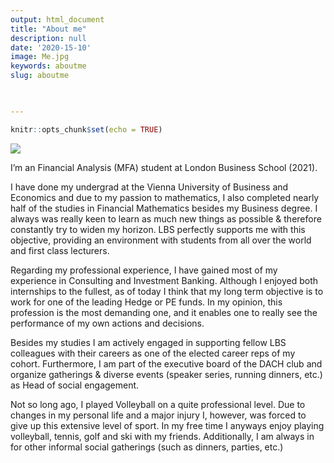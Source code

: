 ```yaml
---
output: html_document
title: "About me"
description: null
date: '2020-15-10'
image: Me.jpg
keywords: aboutme
slug: aboutme


  
---
```


```r
knitr::opts_chunk$set(echo = TRUE)
```

![](Me.jpg)


I’m an Financial Analysis (MFA) student at London Business School (2021). 

I have done my undergrad at the Vienna University of Business and Economics and due to my passion to mathematics, I also completed nearly half of the studies in Financial Mathematics besides my Business degree. I always was really keen to learn as much new things as possible & therefore constantly try to widen my horizon. LBS perfectly supports me with this objective, providing an environment with students from all over the world and first class lecturers. 

Regarding my professional experience, I have gained most of my experience in Consulting and Investment Banking. Although I enjoyed both internships to the fullest, as of today I think that my long term objective is to work for one of the leading Hedge or PE funds. In my opinion, this profession is the most demanding one, and it enables one to really see the performance of my own actions and decisions. 

Besides my studies I am actively engaged in supporting fellow LBS colleagues with their careers as one of the elected career reps of my cohort. Furthermore, I am part of the executive board of the DACH club and organize gatherings & diverse events (speaker series, running dinners, etc.) as Head of social engagement. 

Not so long ago, I played Volleyball on a quite professional level. Due to changes in my personal life and a major injury I, however, was forced to give up this extensive level of sport. In my free time I anyways enjoy playing volleyball, tennis, golf and ski with my friends. Additionally, I am always in for other informal social gatherings (such as dinners, parties, etc.)


